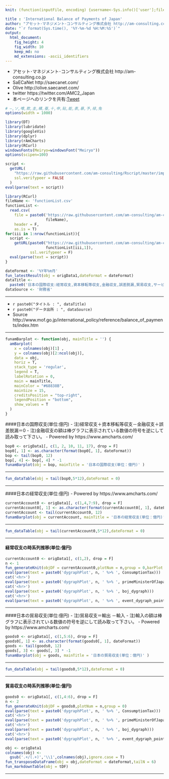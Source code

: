 ```yaml
---
knit: (function(inputFile, encoding) {username<-Sys.info()['user'];fileName<-'defaultPath.csv';pathToFile <-paste0('C:/Users/', username,'/Desktop/pathToCSV/');setwd(pathToFile);buf0<-read.csv(fileName,header = F,skip = 0,stringsAsFactor = F,check.names = F,fileEncoding = 'utf-8');timeStamp<-format(Sys.time(),'%Y%m%d%H%M%S');rmarkdown::render(inputFile, encoding = encoding, output_file = paste0('C:/Users/',username,buf0[2,1],'charts/','am-consulting.co.jp-InternationalBalanceofPayments.html')) })

title : 'International Balance of Payments of Japan'
author: "アセット･マネジメント･コンサルティング株式会社 http://am-consulting.co.jp"
date: "`r format(Sys.time(), '%Y-%m-%d %H:%M:%S')`"
output: 
  html_document:
    fig_height: 4
    fig_width: 10
    keep_md: no
    md_extensions: -ascii_identifiers 
---
```

<link href="http://knowledgevault.saecanet.com/components/rmarkdown-html.css" rel="stylesheet">
<script src="http://knowledgevault.saecanet.com/components/JavascriptCode.js"></script>
<style>.main-container {max-width : 1000px;}</style>

- アセット･マネジメント･コンサルティング株式会社 http://am-consulting.co.jp
- SaECaNet http://saecanet.com/
- Olive http://olive.saecanet.com/
- twitter https://twitter.com/AMC2_Japan
- 本ページへのリンクを共有:<a href="https://twitter.com/share" class="twitter-share-button" data-via="AMC2_Japan" data-size="large">Tweet</a> <script>!function(d,s,id){var js,fjs=d.getElementsByTagName(s)[0],p=/^http:/.test(d.location)?'http':'https';if(!d.getElementById(id)){js=d.createElement(s);js.id=id;js.src=p+'://platform.twitter.com/widgets.js';fjs.parentNode.insertBefore(js,fjs);}}(document, 'script', 'twitter-wjs');</script>

```r
# ―,ソ,噂,欺,圭,構,蚕,十,申,貼,能,表,暴,予,禄,兔
options(width = 1000)
```

```r
library(DT)
library(lubridate)
library(googleVis)
library(dplyr)
library(rAmCharts)
library(RCurl)
windowsFonts(Meiryo=windowsFont("Meiryo"))
options(scipen=100)
```

```r
script <-
  getURL(
    "https://raw.githubusercontent.com/am-consulting/Rscript/master/importJapansBalanceofPayments.r",
    ssl.verifypeer = FALSE
  )
eval(parse(text = script))
```

```r
library(RCurl)
fileName <- 'functionList.csv'
functionList <-
  read.csv(
    file = paste0('https://raw.githubusercontent.com/am-consulting/am-consulting.github.io/master/csv/',
                  fileName),
    header = F,
    as.is = T)
for(iii in 1:nrow(functionList)){
  script <- 
    getURL(paste0("https://raw.githubusercontent.com/am-consulting/am-consulting.github.io/master/", 
                  functionList[iii,1]),
           ssl.verifypeer = F)
  eval(parse(text = script))
}
```

```r
dateFormat <- '%Y年%m月'
fun_latestResult(obj = origData1,dateFormat = dateFormat)
dataTitle <- 
  paste0('日本の国際収支:経常収支,資本移転等収支,金融収支,誤差脱漏,貿易収支,サービス収支,所得収支,輸出,輸入(億円):', latestResult) 
dataSource <- '財務省'
```

***

- `r paste0("タイトル : ", dataTitle)`
- `r paste0("データ出所 : ", dataSource)`
- Source http://www.mof.go.jp/international_policy/reference/balance_of_payments/index.htm

***

```r
funamBarplot <- function(obj, mainTitle = '') {
  amBarplot(
    x = colnames(obj)[1] ,
    y = colnames(obj)[2:ncol(obj)],
    data = obj,
    horiz = T,
    stack_type = 'regular',
    legend = T,
    labelRotation = 0,
    main = mainTitle,
    mainColor = "#68838B",
    mainSize = 15,
    creditsPosition = "top-right",
    legendPosition = "bottom",
    show_values = T
  )
}  
```

####日本の国際収支(単位:億円)
- 注)経常収支＋資本移転等収支－金融収支＋誤差脱漏＝0
- 注)金融収支の額は棒グラフに表示されている数値の符号を逆にして読み取って下さい。
- Powered by https://www.amcharts.com/

```r
bop0 <- origData1[, c(1, 2, 10, 11, 17), drop = F]
bop0[, 1] <- as.character(format(bop0[, 1], dateFormat))
bop <- tail(bop0, 12)
bop[, 4] <- bop[, 4] * -1
funamBarplot(obj = bop, mainTitle = '日本の国際収支(単位：億円)' )
```

***

```r
fun_dataTable(obj = tail(bop0,5*12),dateFormat = 0)
```

***

####日本の経常収支(単位:億円)
- Powered by https://www.amcharts.com/

```r
currentAccount0 <- origData1[, c(1,4,7:9), drop = F]
currentAccount0[, 1] <- as.character(format(currentAccount0[, 1], dateFormat))
currentAccount <- tail(currentAccount0, 12)
funamBarplot(obj = currentAccount, mainTitle = '日本の経常収支(単位：億円)' )
```

***

```r
fun_dataTable(obj = tail(currentAccount0,5*12),dateFormat = 0)
```

***
#### 経常収支の時系列推移(単位:億円)

```r
currentAccount0 <- origData1[, c(1,2), drop = F]
n <- 1
fun_generateKnit(objDF = currentAccount0,plotNum = n,group = 0,barPlot = 1)
eval(parse(text = paste0('dygraphPlot', n, ' %>% ', ConsumptionTax)))
cat('<hr>')
eval(parse(text = paste0('dygraphPlot', n, ' %>% ', primeMinisterOfJapan_dygraph)))
cat('<hr>')
eval(parse(text = paste0('dygraphPlot', n, ' %>% ', boj_dygraph)))
cat('<hr>')
eval(parse(text = paste0('dygraphPlot', n, ' %>% ', event_dygraph_point,' %>%  ',event_dygraph_range)))
```

***

####日本の貿易収支(単位:億円)
- 注)貿易収支＝輸出 －輸入
- 注)輸入の額は棒グラフに表示されている数値の符号を逆にして読み取って下さい。
- Powered by https://www.amcharts.com/

```r
goods0 <- origData1[, c(1,5:6), drop = F]
goods0[, 1] <- as.character(format(goods0[, 1], dateFormat))
goods <- tail(goods0, 12)
goods[, 3] <- goods[, 3] * -1
funamBarplot(obj = goods, mainTitle = '日本の貿易収支(単位：億円)' )
```

***

```r
fun_dataTable(obj = tail(goods0,5*12),dateFormat = 0)
```

***

#### 貿易収支の時系列推移(単位:億円) 

```r
goods0 <- origData1[, c(1,4:6), drop = F]
n <- 2
fun_generateKnit(objDF = goods0,plotNum = n,group = 0)
eval(parse(text = paste0('dygraphPlot', n, ' %>% ', ConsumptionTax)))
cat('<hr>')
eval(parse(text = paste0('dygraphPlot', n, ' %>% ', primeMinisterOfJapan_dygraph)))
cat('<hr>')
eval(parse(text = paste0('dygraphPlot', n, ' %>% ', boj_dygraph)))
cat('<hr>')
eval(parse(text = paste0('dygraphPlot', n, ' %>% ', event_dygraph_point,' %>%  ',event_dygraph_range)))
```

```r
obj <- origData1
colnames(obj) <-
  gsub('.+/(.+)','\\1',colnames(obj),ignore.case = T)
fun_transposeDataFrame(obj = obj,dateFormat = dateFormat,tailN = 6)
fun_markdownTable(obj = tDF)
```

***
<script>MakeNegative()</script>
<script>
  (function(i,s,o,g,r,a,m){i['GoogleAnalyticsObject']=r;i[r]=i[r]||function(){
  (i[r].q=i[r].q||[]).push(arguments)},i[r].l=1*new Date();a=s.createElement(o),
  m=s.getElementsByTagName(o)[0];a.async=1;a.src=g;m.parentNode.insertBefore(a,m)
  })(window,document,'script','https://www.google-analytics.com/analytics.js','ga');

  ga('create', 'UA-3077339-5', 'auto');
  ga('send', 'pageview');

</script>
